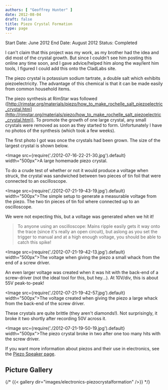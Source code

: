 ```yaml
---
authors: [ "Geoffrey Hunter" ]
date: 2012-08-04
draft: false
title: Piezo Crystal Formation
type: page
---
```


Start Date: June 2012
End Date: August 2012
Status: Completed

I can't claim that this project was my work, as my brother had the idea and did most of the crystal growth. But since I couldn't see him posting this online any time soon, and I gave advice/helped him along the way/lent him tools, I figured I could add this onto the CladLabs site.

The piezo crystal is potassium sodium tartrate, a double salt which exhibits piezoelectricity. The advantage of this chemical is that it can be made easily from common household items.

The piezo synthesis at RimStar was followed ([http://rimstar.org/materials/piezo/how_to_make_rochelle_salt_piezoelectric_crystal.htm](http://rimstar.org/materials/piezo/how_to_make_rochelle_salt_piezoelectric_crystal.htm)). To promote the growth of one large crystal, any small crystals were removed as soon as they started to form. Unfortunately I have no photos of the synthesis (which took a few weeks).

The first photo I got was once the crystals had been grown. The size of the largest crystal is shown below.

<Image src={require('./2012-07-16-22-21-30.jpg').default} width="500px">A large homemade piezo crystal.</Image>

To do a crude test of whether or not it would produce a voltage when struck, the crystal was sandwiched between two pieces of tin foil that were connected to an oscilloscope.

<Image src={require('./2012-07-21-19-43-19.jpg').default} width="500px">The simple setup to generate a measurable voltage from the piezo. The two tin pieces of tin foil where connected up to an oscilloscope.</Image>

We were not expecting this, but a voltage was generated when we hit it!

<blockquote>To anyone using an oscilloscope: Mains ripple easily gets it way onto the trace (since it's really an open circuit), but aslong as you set the trigger to manual and at a high enough voltage, you should be able to catch this spike!</blockquote>

<Image src={require('./2012-07-21-19-42-13.jpg').default} width="500px">The voltage when giving the piezo a small whack from the end of a screw driver.</Image>

An even larger voltage was created when it was hit with the back-end of a screw-driver (not the ideal tool for this, but hey...). At 10V/div, this is about 55V peak-to-peak!

<Image src={require('./2012-07-21-19-42-57.jpg').default} width="500px">The voltage created when giving the piezo a large whack from the back-end of the screw driver.</Image>

These crystals are quite brittle (they aren't diamonds!). Not surprisingly, it broke it two shortly after recording 50V across it.

<Image src={require('./2012-07-21-19-50-19.jpg').default} width="500px">The piezo crystal broke in two after one too many hits with the screw driver.</Image>

If you want more information about piezos and their use in electronics, see the [Piezo Speaker page](/docs/electronics/components/piezoelectric-speakers/index.mdx).

## Picture Gallery

{/* {{< gallery dir="images/electronics-piezocrystalformation" />}} */}